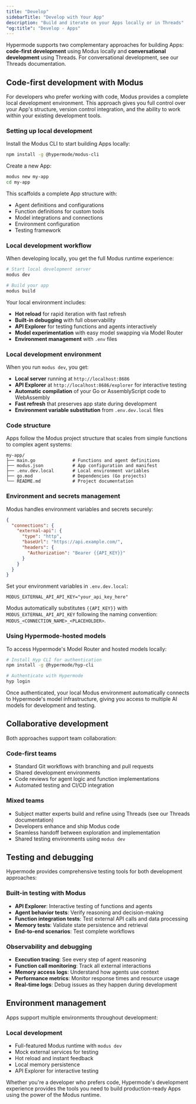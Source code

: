```yaml
---
title: "Develop"
sidebarTitle: "Develop with Your App"
description: "Build and iterate on your Apps locally or in Threads"
"og:title": "Develop - Apps"
---
```


Hypermode supports two complementary approaches for building Apps: **code-first
development** using Modus locally and **conversational development** using
Threads. For conversational development, see our Threads documentation.

## Code-first development with Modus

For developers who prefer working with code, Modus provides a complete local
development environment. This approach gives you full control over your App's
structure, version control integration, and the ability to work within your
existing development tools.

### Setting up local development

Install the Modus CLI to start building Apps locally:

```bash
npm install -g @hypermode/modus-cli
```

Create a new App:

```bash
modus new my-app
cd my-app
```

This scaffolds a complete App structure with:

- Agent definitions and configurations
- Function definitions for custom tools
- Model integrations and connections
- Environment configuration
- Testing framework

### Local development workflow

When developing locally, you get the full Modus runtime experience:

```bash
# Start local development server
modus dev

# Build your app
modus build
```

Your local environment includes:

- **Hot reload** for rapid iteration with fast refresh
- **Built-in debugging** with full observability
- **API Explorer** for testing functions and agents interactively
- **Model experimentation** with easy model swapping via Model Router
- **Environment management** with `.env` files

### Local development environment

When you run `modus dev`, you get:

- **Local server** running at `http://localhost:8686`
- **API Explorer** at `http://localhost:8686/explorer` for interactive testing
- **Automatic compilation** of your Go or AssemblyScript code to WebAssembly
- **Fast refresh** that preserves app state during development
- **Environment variable substitution** from `.env.dev.local` files

### Code structure

Apps follow the Modus project structure that scales from simple functions to
complex agent systems:

```text
my-app/
├── main.go              # Functions and agent definitions
├── modus.json           # App configuration and manifest
├── .env.dev.local       # Local environment variables
├── go.mod               # Dependencies (Go projects)
└── README.md            # Project documentation
```

### Environment and secrets management

Modus handles environment variables and secrets securely:

```json modus.json
{
  "connections": {
    "external-api": {
      "type": "http",
      "baseUrl": "https://api.example.com/",
      "headers": {
        "Authorization": "Bearer {{API_KEY}}"
      }
    }
  }
}
```

Set your environment variables in `.env.dev.local`:

```text .env.dev.local
MODUS_EXTERNAL_API_API_KEY="your_api_key_here"
```

Modus automatically substitutes `{{API_KEY}}` with `MODUS_EXTERNAL_API_API_KEY`
following the naming convention: `MODUS_<CONNECTION_NAME>_<PLACEHOLDER>`.

### Using Hypermode-hosted models

To access Hypermode's Model Router and hosted models locally:

```bash
# Install Hyp CLI for authentication
npm install -g @hypermode/hyp-cli

# Authenticate with Hypermode
hyp login
```

Once authenticated, your local Modus environment automatically connects to
Hypermode's model infrastructure, giving you access to multiple AI models for
development and testing.

## Collaborative development

Both approaches support team collaboration:

### Code-first teams

- Standard Git workflows with branching and pull requests
- Shared development environments
- Code reviews for agent logic and function implementations
- Automated testing and CI/CD integration

### Mixed teams

- Subject matter experts build and refine using Threads (see our Threads
  documentation)
- Developers enhance and ship Modus code
- Seamless handoff between exploration and implementation
- Shared testing environments using `modus dev`

## Testing and debugging

Hypermode provides comprehensive testing tools for both development approaches:

### Built-in testing with Modus

- **API Explorer**: Interactive testing of functions and agents
- **Agent behavior tests**: Verify reasoning and decision-making
- **Function integration tests**: Test external API calls and data processing
- **Memory tests**: Validate state persistence and retrieval
- **End-to-end scenarios**: Test complete workflows

### Observability and debugging

- **Execution tracing**: See every step of agent reasoning
- **Function call monitoring**: Track all external interactions
- **Memory access logs**: Understand how agents use context
- **Performance metrics**: Monitor response times and resource usage
- **Real-time logs**: Debug issues as they happen during development

## Environment management

Apps support multiple environments throughout development:

### Local development

- Full-featured Modus runtime with `modus dev`
- Mock external services for testing
- Hot reload and instant feedback
- Local memory persistence
- API Explorer for interactive testing

Whether you're a developer who prefers code, Hypermode's development experience
provides the tools you need to build production-ready Apps using the power of
the Modus runtime.
